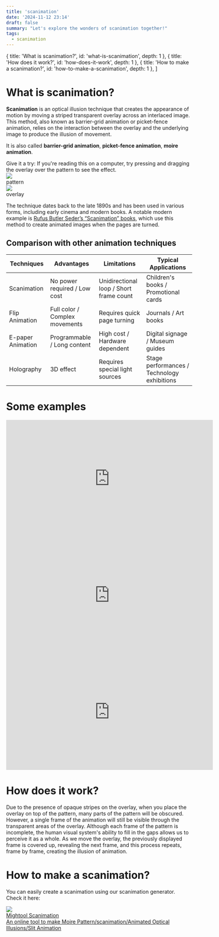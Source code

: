 ```yaml
---
title: 'scanimation'
date: '2024-11-12 23:14'
draft: false
summary: "Let's explore the wonders of scanimation together!"
tags: 
  - scanimation
---
```


  { title: 'What is scanimation?', id: 'what-is-scanimation', depth: 1 },
  { title: 'How does it work?', id: 'how-does-it-work', depth: 1 },
  { title: 'How to make a scanimation?', id: 'how-to-make-a-scanimation', depth: 1 },
]

<TOC toc={toc} title="Context" />

# What is scanimation?

**Scanimation** is an optical illusion technique that creates the appearance of motion by moving a striped transparent overlay across an interlaced image. This method, also known as barrier-grid animation or picket-fence animation, relies on the interaction between the overlay and the underlying image to produce the illusion of movement.

It is also called **barrier-grid animation**, **picket-fence animation**, **moire animation**.

<div className="text-sm text-gray-500 dark:text-gray-400">Give it a try: If you're reading this on a computer, try pressing and dragging the overlay over the pattern to see the effect.</div>

<div className="max-sm:grid-rows-2 max-sm:grid-cols-1 grid grid-rows-1 grid-cols-2 text-center mt-6">
  <div className="flex flex-col items-center">
    <img className="m-0 w-48" src="/static/images/scanimation/pattern.png"></img>
    <div>pattern</div>
  </div>
  <div className="flex flex-col items-center">
    <img className="m-0 w-48" src="/static/images/scanimation/grid.png"></img>
    <div>overlay</div>
  </div>
</div>

The technique dates back to the late 1890s and has been used in various forms, including early cinema and modern books. A notable modern example is [Rufus Butler Seder’s “Scanimation” books](https://www.amazon.com/stores/Rufus-Butler-Seder/author/B001JSAS9U?ref=ap_rdr&isDramIntegrated=true&shoppingPortalEnabled=true), which use this method to create animated images when the pages are turned.

## Comparison with other animation techniques

| Techniques | Advantages           | Limitations          | Typical Applications  |
|----------------|----------------------|----------------------|-----------------------|
| Scanimation     | No power required / Low cost | Unidirectional loop / Short frame count | Children's books / Promotional cards |
| Flip Animation   | Full color / Complex movements | Requires quick page turning | Journals / Art books |
| E-paper Animation | Programmable / Long content | High cost / Hardware dependent | Digital signage / Museum guides |
| Holography      | 3D effect            | Requires special light sources | Stage performances / Technology exhibitions |

# Some examples

<iframe className="w-full aspect-video mb-6" width="560" height="315" src="https://www.youtube.com/embed/1e0J4TrubKw?si=-SQpQobRUToxq_tF" title="YouTube video player" frameBorder="0" allow="accelerometer; autoplay; clipboard-write; encrypted-media; gyroscope; picture-in-picture; web-share" referrerPolicy="strict-origin-when-cross-origin" allowFullScreen></iframe>

<iframe className="w-full aspect-video mb-6" width="560" height="315" src="https://www.youtube.com/embed/oQ0d9eyEUro?si=oSwgtExOEJOnkQxK" title="YouTube video player" frameBorder="0" allow="accelerometer; autoplay; clipboard-write; encrypted-media; gyroscope; picture-in-picture; web-share" referrerPolicy="strict-origin-when-cross-origin" allowFullScreen></iframe>

<iframe className="w-full aspect-video mb-6" width="560" height="315" src="https://www.youtube.com/embed/7pZcyN9EUtQ?si=6Xo91VdjqfAQWP75" title="YouTube video player" frameBorder="0" allow="accelerometer; autoplay; clipboard-write; encrypted-media; gyroscope; picture-in-picture; web-share" referrerPolicy="strict-origin-when-cross-origin" allowFullScreen></iframe>

# How does it work?

Due to the presence of opaque stripes on the overlay, when you place the overlay on top of the pattern, many parts of the pattern will be obscured. However, a single frame of the animation will still be visible through the transparent areas of the overlay. Although each frame of the pattern is incomplete, the human visual system's ability to fill in the gaps allows us to perceive it as a whole. As we move the overlay, the previously displayed frame is covered up, revealing the next frame, and this process repeats, frame by frame, creating the illusion of animation.

# How to make a scanimation?

You can easily create a scanimation using our scanimation generator. Check it here:

<a href="https://www.mightool.com/en/scanimation/" className="flex items-center border border-gray-100 rounded-md p-4 select-none cursor-pointer transition-colors no-underline hover:bg-slate-50">
  <img className="m-4" src="https://www.mightool.com/favicon.ico"></img>
  <div className="h-full flex-grow flex flex-col">
    <div>Mightool Scanimation</div>
    <div className="text-sm text-gray-500 text-ellipsis overflow-hidden">An online tool to make Moire Pattern/scanimation/Animated Optical Illusions/Slit Animation</div>
  </div>
</a>
